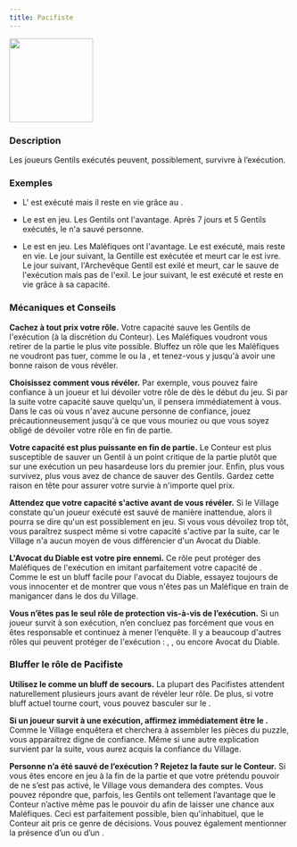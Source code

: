```yaml
---
title: Pacifiste
---
```



<img src='/img/blood-on-the-clocktower/roles/pacifiste.png' height='150' />

<Role PACIFISTE header />

### Description

Les joueurs Gentils exécutés peuvent, possiblement, survivre à l’exécution.

### Exemples

- L'<Role AUBERGISTE /> est exécuté mais il reste en vie grâce au <Role PACIFISTE />.

- Le <Role PACIFISTE /> est en jeu. Les Gentils ont l'avantage. Après 7 jours et 5 Gentils exécutés, le <Role PACIFISTE /> n'a sauvé personne.

- Le <Role PACIFISTE /> est en jeu. Les Maléfiques ont l'avantage. Le <Role LUNATIQUE /> est exécuté, mais reste en vie. Le jour suivant, la <Role BRUTE /> Gentille est exécutée et meurt car le <Role PACIFISTE /> est ivre. Le jour suivant, l'Archevêque Gentil est exilé et meurt, car le <Role PACIFISTE /> sauve de l'exécution mais pas de l'exil. Le jour suivant, le <Role PACIFISTE /> est exécuté et reste en vie grâce à sa capacité.

### Mécaniques et Conseils

**Cachez à tout prix votre rôle.** Votre capacité sauve les Gentils de l'exécution (à la discrétion du Conteur). Les Maléfiques voudront vous retirer de la partie le plus vite possible. Bluffez un rôle que les Maléfiques ne voudront pas tuer, comme le <Role FOU /> ou la <Role BRUTE />, et tenez-vous y jusqu'à avoir une bonne raison de vous révéler.

**Choisissez comment vous révéler.** Par exemple, vous pouvez faire confiance à un joueur et lui dévoiler votre rôle de <Role PACIFISTE /> dès le début du jeu. Si par la suite votre capacité sauve quelqu'un, il pensera immédiatement à vous. Dans le cas où vous n'avez aucune personne de confiance, jouez précautionneusement jusqu'à ce que vous mouriez ou que vous soyez obligé de dévoiler votre rôle en fin de partie.

**Votre capacité est plus puissante en fin de partie.** Le Conteur est plus susceptible de sauver un Gentil à un point critique de la partie plutôt que sur une exécution un peu hasardeuse lors du premier jour. Enfin, plus vous survivez, plus vous avez de chance de sauver des Gentils. Gardez cette raison en tête pour assurer votre survie à n'importe quel prix.

**Attendez que votre capacité s'active avant de vous révéler.** Si le Village constate qu'un joueur exécuté est sauvé de manière inattendue, alors il pourra se dire qu'un <Role PACIFISTE /> est possiblement en jeu. Si vous vous dévoilez trop tôt, vous paraîtrez suspect même si votre capacité s'active par la suite, car le Village n'a aucun moyen de vous différencier d'un Avocat du Diable.

**L'Avocat du Diable est votre pire ennemi.** Ce rôle peut protéger des Maléfiques de l'exécution en imitant parfaitement votre capacité de <Role PACIFISTE />. Comme le <Role PACIFISTE /> est un bluff facile pour l'avocat du Diable, essayez toujours de vous innocenter et de montrer que vous n'êtes pas un Maléfique en train de manigancer dans le dos du Village.

**Vous n’êtes pas le seul rôle de protection vis-à-vis de l’exécution.** Si un joueur survit à son exécution, n’en concluez pas forcément que vous en êtes responsable et continuez à mener l’enquête. Il y a beaucoup d'autres rôles qui peuvent protéger de l'exécution : <Role MARIN />, <Role HERBORISTE />, <Role FOU /> ou encore Avocat du Diable.

### Bluffer le rôle de Pacifiste

**Utilisez le <Role PACIFISTE /> comme un bluff de secours.** La plupart des Pacifistes attendent naturellement plusieurs jours avant de révéler leur rôle. De plus, si votre bluff actuel tourne court, vous pouvez basculer sur le <Role PACIFISTE />.

**Si un joueur survit à une exécution, affirmez immédiatement être le <Role PACIFISTE />.** Comme le Village enquêtera et cherchera à assembler les pièces du puzzle, vous apparaitrez digne de confiance. Même si une autre explication survient par la suite, vous aurez acquis la confiance du Village.

**Personne n’a été sauvé de l’exécution ? Rejetez la faute sur le Conteur.** Si vous êtes encore en jeu à la fin de la partie et que votre prétendu pouvoir de <Role PACIFISTE /> ne s’est pas activé, le Village vous demandera des comptes. Vous pouvez répondre que, parfois, les Gentils ont tellement l’avantage que le Conteur n’active même pas le pouvoir du <Role PACIFISTE /> afin de laisser une chance aux Maléfiques. Ceci est parfaitement possible, bien qu'inhabituel, que le Conteur ait pris ce genre de décisions. Vous pouvez également mentionner la présence d’un <Role CONSPIRATEUR /> ou d’un <Role ZOMBUUL />.

